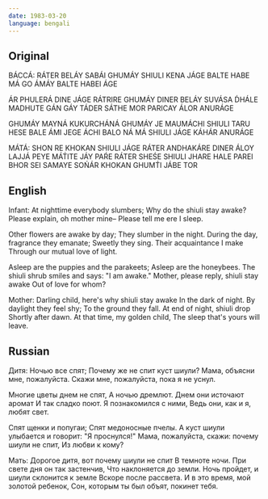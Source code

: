 ```yaml
---
date: 1983-03-20
language: bengali
---
```


## Original

BÁCCÁ:
RÁTER BELÁY SABÁI GHUMÁY
SHIULI KENA JÁGE
BALTE HABE MÁ GO ÁMÁY
BALTE HABEI ÁGE

ÁR PHULERÁ DINE JÁGE
RÁTRIRE GHUMÁY
DINER BELÁY SUVÁSA D́HÁLE
MADHUTE GÁN GÁY
TÁDER SÁTHE MOR PARICAY
ÁLOR ANURÁGE

GHUMÁY MAYNÁ KUKURCHÁNÁ
GHUMÁY JE MAUMÁCHI
SHIULI TARU HESE BALE
ÁMI JEGE ÁCHI
BALO NÁ MÁ SHIULI JÁGE
KÁHÁR ANURÁGE

MÁTÁ:
SHON RE KHOKAN SHIULI JÁGE
RÁTER ANDHAKÁRE
DINER ÁLOY LAJJÁ PEYE
MÁT́ITE JÁY PAŔE
RÁTER SHEŚE SHIULI JHARE
HALE PAREI BHOR
SEI SAMAYE SOŃÁR KHOKAN
GHUMT́I JÁBE TOR

## English

Infant:
At nighttime everybody slumbers;
Why do the shiuli stay awake?
Please explain, oh mother mine–
Please tell me ere I sleep.

Other flowers are awake by day;
They slumber in the night.
During the day, fragrance they emanate;
Sweetly they sing.
Their acquaintance I make
Through our mutual love of light.

Asleep are the puppies and the parakeets;
Asleep are the honeybees.
The shiuli shrub smiles and says:
"I am awake."
Mother, please reply, shiuli stay awake
Out of love for whom?

Mother:
Darling child, here's why shiuli stay awake
In the dark of night.
By daylight they feel shy;
To the ground they fall.
At end of night, shiuli drop
Shortly after dawn.
At that time, my golden child,
The sleep that's yours will leave.

## Russian

Дитя:
Ночью все спят;
Почему же не спит куст шиули?
Мама, объясни мне, пожалуйста.
Скажи мне, пожалуйста, пока я не уснул.

Многие цветы днем не спят,
А ночью дремлют.
Днем они источают аромат
И так сладко поют.
Я познакомился с ними,
Ведь они, как и я, любят свет.

Спят щенки и попугаи;
Спят медоносные пчелы.
А куст шиули улыбается и говорит:
"Я проснулся!"
Мама, пожалуйста, скажи: почему шиули не спит,
Из любви к кому?

Мать:
Дорогое дитя, вот почему шиули не спит
В темноте ночи.
При свете дня он так застенчив,
Что наклоняется до земли.
Ночь пройдет, и шиули склонится к земле
Вскоре после рассвета.
И в это время, мой золотой ребенок,
Сон, которым ты был объят, покинет тебя.
